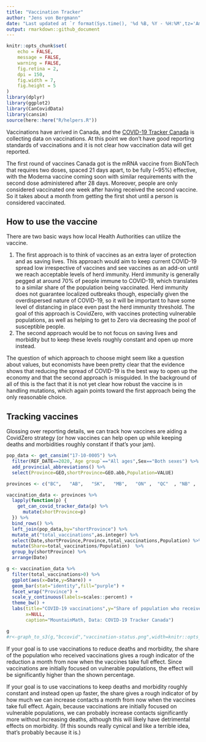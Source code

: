 ```yaml
---
title: "Vaccination Tracker"
author: "Jens von Bergmann"
date: "Last updated at `r format(Sys.time(), '%d %B, %Y - %H:%M',tz='America/Vancouver')`"
output: rmarkdown::github_document
---
```


```r
knitr::opts_chunk$set(
	echo = FALSE,
	message = FALSE,
	warning = FALSE,
	fig.retina = 2,
	dpi = 150,
	fig.width = 7,
	fig.height = 5
)
library(dplyr)
library(ggplot2)
library(CanCovidData)
library(cansim)
source(here::here("R/helpers.R"))

```

Vaccinations have arrived in Canada, and the [COVID-19 Tracker Canada](https://covid19tracker.ca) is collecting data on vaccinations. At this point we don't have good reporting standards of vaccinations and it is not clear how vaccination data will get reported.

The first round of vaccines Canada got is the mRNA vaccine from BioNTech that requires two doses, spaced 21 days apart, to be fully (~95%) effective, with the Moderna vaccine coming soon with similar requirements with the second dose administered after 28 days. Moreover, people are only considered vaccinated one week after having received the second vaccine. So it takes about a month from getting the first shot until a person is considered vaccinated.

## How to use the vaccine
There are two basic ways how local Health Authorities can utilize the vaccine. 

1. The first approach is to think of vaccines as an extra layer of protection and as saving lives. This approach would aim to keep current COVID-19 spread low irrespective of vaccines and see vaccines as an add-on until we reach acceptable levels of herd immunity. Herd immunity is generally pegged at around 70% of people immune to COVID-19, which translates to a similar share of the population being vaccinated. Herd immunity does not guarantee localized outbreaks though, especially given the overdispersed nature of COVID-19, so it will be important to have some level of distancing in place even past the herd immunity threshold. The goal of this approach is CovidZero, with vaccines protecting vulnerable populations, as well as helping to get to Zero via decreasing the pool of susceptible people.
2. The second approach would be to not focus on saving lives and morbidity but to keep these levels roughly constant and open up more instead.

The question of which approach to choose might seem like a question about values, but economists have been pretty clear that the evidence shows that reducing the spread of COVID-19 is the best way to open up the economy and that the second approach is misguided. In the background of all of this is the fact that it is not yet clear how robust the vaccine is in handling mutations, which again points toward the first approach being the only reasonable choice.

## Tracking vaccines
Glossing over reporting details, we can track how vaccines are aiding a CovidZero strategy (or how vaccines can help open up while keeping deaths and morbidities roughly constant if that's your jam).

```r
pop_data <- get_cansim("17-10-0005") %>%
  filter(REF_DATE==2020,`Age group`=="All ages",Sex=="Both sexes") %>%
  add_provincial_abbreviations() %>%
  select(Province=GEO,shortProvince=GEO.abb,Population=VALUE)

provinces <- c("BC",   "AB",   "SK",   "MB",   "ON" ,  "QC"  , "NB" ,  "PE" ,  "NS",   "NL")

vaccination_data <- provinces %>% 
  lapply(function(p) {
    get_can_covid_tracker_data(p) %>%
      mutate(shortProvince=p)
  }) %>%
  bind_rows() %>%
  left_join(pop_data,by="shortProvince") %>% 
  mutate_at("total_vaccinations",as.integer) %>% 
  select(Date,shortProvince,Province,total_vaccinations,Population) %>% 
  mutate(Share=total_vaccinations/Population)  %>%
  group_by(shortProvince) %>%
  arrange(Date)
```



```r
g <- vaccination_data %>%
  filter(total_vaccinations>0) %>%
  ggplot(aes(x=Date,y=Share)) +
  geom_bar(stat="identity",fill="purple") +
  facet_wrap("Province") +
  scale_y_continuous(labels=scales::percent) +
  theme_bw() +
  labs(title="COVID-19 vaccinations",y="Share of population who received the first dose",
       x=NULL,
       caption="MountainMath, Data: COVID-19 Tracker Canada")

g
#r<-graph_to_s3(g,"bccovid","vaccination-status.png",width=knitr::opts_chunk$get('fig.width'),height=knitr::opts_chunk$get('fig.height'))
```

If your goal is to use vaccinations to reduce deaths and morbidity, the share of the population who received vaccinations gives a rough indicator of the reduction a month from now when the vaccines take full effect. Since vaccinations are initially focused on vulnerable populations, the effect will be significantly higher than the shown percentage.

If your goal is to use vaccinations to keep deaths and morbidity roughly constant and instead open up faster, the share gives a rough indicator of by how much we can increase contacts a month from now when the vaccines take full effect. Again, because vaccinations are initially focused on vulnerable populations, we can probably increase contacts significantly more without increasing deaths, although this will likely have detrimental effects on morbidity. (If this sounds really cynical and like a terrible idea, that's probably because it is.)




